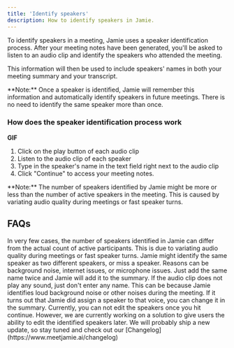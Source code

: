 ```yaml
---
title: 'Identify speakers'
description: How to identify speakers in Jamie.
---
```


To identify speakers in a meeting, Jamie uses a speaker identification process. After your meeting notes have been generated, you'll be asked to listen to an audio clip and identify the speakers who attended the meeting. 

This information will then be used to include speakers' names in both your meeting summary and your transcript. 

<Note>
**Note:** Once a speaker is identified, Jamie will remember this information and automatically identify speakers in future meetings. There is no need to identify the same speaker more than once.
</Note>

### How does the speaker identification process work

**GIF**

1. Click on the play button of each audio clip
2. Listen to the audio clip of each speaker
3. Type in the speaker's name in the text field right next to the audio clip
5. Click "Continue" to access your meeting notes.


<Warning>
**Note:** The number of speakers identified by Jamie might be more or less than the number of active speakers in the meeting. This is caused by variating audio quality during meetings or fast speaker turns. 
</Warning>

## FAQs

<Accordion title="Why do I have more or less identified speakers than participants in the meeting?">
    In very few cases, the number of speakers identified in Jamie can differ from the actual count of active participants. This is due to variating audio quality during meetings or fast speaker turns. Jamie might identify the same speaker as two different speakers, or miss a speaker. Reasons can be background noise, internet issues, or microphone issues. Just add the same name twice and Jamie will add it to the summary.  
</Accordion>

<Accordion title="What if the audio clip does not play any sound?">
    If the audio clip does not play any sound, just don't enter any name. This can be because Jamie identifies loud background noise or other noises during the meeting. If it turns out that Jamie did assign a speaker to that voice, you can change it in the summary.
</Accordion>
<Accordion title="Can I edit the speaker after the speaker identification is done?">
    Currently, you can not edit the speakers once you hit continue. However, we are currently working on a solution to give users the ability to edit the identified speakers later. We will probably ship a new update, so stay tuned and check out our [Changelog](https://www.meetjamie.ai/changelog)
</Accordion>
